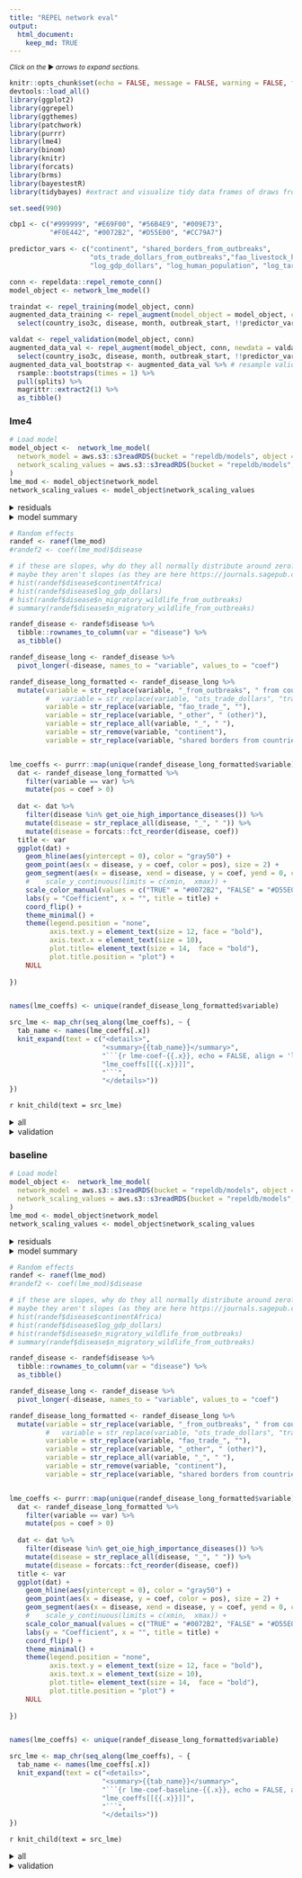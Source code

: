 ```yaml
---
title: "REPEL network eval"
output: 
  html_document:
    keep_md: TRUE
---
```


<small>_Click on the_ ▶ _︎arrows to expand sections._</small>


```r

knitr::opts_chunk$set(echo = FALSE, message = FALSE, warning = FALSE, fig.width = 7, fig.height = 5)
devtools::load_all()
library(ggplot2)
library(ggrepel)
library(ggthemes)
library(patchwork)
library(purrr)
library(lme4)
library(binom)
library(knitr)
library(forcats)
library(brms)
library(bayestestR)
library(tidybayes) #extract and visualize tidy data frames of draws from posterior distributions of model variables, fits, and predictions from brms::brm

set.seed(990)

cbp1 <- c("#999999", "#E69F00", "#56B4E9", "#009E73",
          "#F0E442", "#0072B2", "#D55E00", "#CC79A7")

predictor_vars <- c("continent", "shared_borders_from_outbreaks",
                    "ots_trade_dollars_from_outbreaks","fao_livestock_heads_from_outbreaks", "n_migratory_wildlife_from_outbreaks",
                    "log_gdp_dollars", "log_human_population", "log_target_taxa_population", "log_veterinarians")

conn <- repeldata::repel_remote_conn()
model_object <- network_lme_model()

traindat <- repel_training(model_object, conn)
augmented_data_training <- repel_augment(model_object = model_object, conn = conn, newdata = traindat) %>% 
  select(country_iso3c, disease, month, outbreak_start, !!predictor_vars)

valdat <- repel_validation(model_object, conn) 
augmented_data_val <- repel_augment(model_object, conn, newdata = valdat) %>% 
  select(country_iso3c, disease, month, outbreak_start, !!predictor_vars)
augmented_data_val_bootstrap <- augmented_data_val %>% # resample validation
  rsample::bootstraps(times = 1) %>%
  pull(splits) %>%
  magrittr::extract2(1) %>%
  as_tibble()

```

### lme4
```r
# Load model
model_object <-  network_lme_model(
  network_model = aws.s3::s3readRDS(bucket = "repeldb/models", object = "lme_mod_network.rds"),
  network_scaling_values = aws.s3::s3readRDS(bucket = "repeldb/models", object = "network_scaling_values.rds")
)
lme_mod <- model_object$network_model
network_scaling_values <- model_object$network_scaling_values
```


<details>
<summary>residuals</summary>
```r
residuals <- tibble::enframe(resid(lme_mod))

plot(lme_mod, disease ~ resid(.), abline = 0 )

ggplot(residuals, aes(x = value)) + 
  geom_histogram(bins = 100) +
  theme_minimal()
```
</details>

<details>
<summary>model summary</summary>
```r
lm_mod_sum <- summary(lme_mod)
lm_mod_sum

# add up total variance explained by random effects (following example here: https://it.unt.edu/sites/default/files/linearmixedmodels_jds_dec2010.pdf)
lm_mod_vars <- map_dfr(lm_mod_sum$varcor, function(x){
  map_dbl(1:ncol(x), ~x[.,.]) %>%
    tibble::enframe(value = "variance") %>%
    mutate(name = colnames(x)) %>% 
    rename("variable" = name)
}) %>% 
  mutate(variable = str_replace(variable, "_from_outbreaks", " from countries with existing outbreak"),
         #   variable = str_replace(variable, "ots_trade_dollars", "trade value of animal products"),
         variable = str_replace(variable, "fao_trade_", ""),
         variable = str_replace(variable, "_other", " (other)"),
         variable = str_replace_all(variable, "_", " "),
         variable = str_remove(variable, "continent")) %>% 
  arrange(-variance) %>% 
  mutate(variance = signif(variance, 2))


# lm_mod_vars <- bind_rows(lm_mod_vars,
#                          tibble(variable = "residual variance", variance = 100-sum(lm_mod_vars$variance))) %>% 
#   arrange(-variance)
# # ^? variance among slopes, or variance explained in data?

knitr::kable(lm_mod_vars)

```
</details>

```r
# Random effects
randef <- ranef(lme_mod)
#randef2 <- coef(lme_mod)$disease

# if these are slopes, why do they all normally distribute around zero?
# maybe they aren't slopes (as they are here https://journals.sagepub.com/doi/full/10.1177/2515245920960351), because we do not have fixed effects?
# hist(randef$disease$continentAfrica)
# hist(randef$disease$log_gdp_dollars)
# hist(randef$disease$n_migratory_wildlife_from_outbreaks)
# summary(randef$disease$n_migratory_wildlife_from_outbreaks)

randef_disease <- randef$disease %>%
  tibble::rownames_to_column(var = "disease") %>%
  as_tibble() 

randef_disease_long <- randef_disease %>%
  pivot_longer(-disease, names_to = "variable", values_to = "coef") 

randef_disease_long_formatted <- randef_disease_long %>% 
  mutate(variable = str_replace(variable, "_from_outbreaks", " from countries with existing outbreak"),
         #   variable = str_replace(variable, "ots_trade_dollars", "trade value of animal products"),
         variable = str_replace(variable, "fao_trade_", ""),
         variable = str_replace(variable, "_other", " (other)"),
         variable = str_replace_all(variable, "_", " "),
         variable = str_remove(variable, "continent"),
         variable = str_replace(variable, "shared borders from countries with existing outbreak", "shared borders with country with existing outbreak"))


lme_coeffs <- purrr::map(unique(randef_disease_long_formatted$variable), function(var){
  dat <- randef_disease_long_formatted %>%
    filter(variable == var) %>%
    mutate(pos = coef > 0)
  
  dat <- dat %>% 
    filter(disease %in% get_oie_high_importance_diseases()) %>% 
    mutate(disease = str_replace_all(disease, "_", " ")) %>% 
    mutate(disease = forcats::fct_reorder(disease, coef))
  title <- var
  ggplot(dat) +
    geom_hline(aes(yintercept = 0), color = "gray50") +
    geom_point(aes(x = disease, y = coef, color = pos), size = 2) +
    geom_segment(aes(x = disease, xend = disease, y = coef, yend = 0, color = pos)) +
    #    scale_y_continuous(limits = c(xmin,  xmax)) +
    scale_color_manual(values = c("TRUE" = "#0072B2", "FALSE" = "#D55E00")) +
    labs(y = "Coefficient", x = "", title = title) +
    coord_flip() +
    theme_minimal() +
    theme(legend.position = "none", 
          axis.text.y = element_text(size = 12, face = "bold"), 
          axis.text.x = element_text(size = 10), 
          plot.title= element_text(size = 14,  face = "bold"),
          plot.title.position = "plot") +
    NULL
  
})


names(lme_coeffs) <- unique(randef_disease_long_formatted$variable)
```


```r
src_lme <- map_chr(seq_along(lme_coeffs), ~ {
  tab_name <- names(lme_coeffs[.x])
  knit_expand(text = c("<details>",
                       "<summary>{{tab_name}}</summary>",
                       "```{r lme-coef-{{.x}}, echo = FALSE, align = 'left'}", 
                       "lme_coeffs[[{{.x}}]]",
                       "```",
                       "</details>"))
})

```

`r knit_child(text = src_lme)`

<details>
<summary>all</summary>
```r
p1 <- patchwork::wrap_plots(lme_coeffs$Africa, lme_coeffs$Americas, lme_coeffs$Asia, lme_coeffs$Europe, lme_coeffs$Oceania)
ggsave(filename = here::here("inst/reports/network_model_eval_files", "lme_coefs_continents.png"), width = 16, height = 12, dpi = "print")

patchwork::wrap_plots(lme_coeffs$`log gdp dollars`, lme_coeffs$`log human population`, lme_coeffs$`log target taxa population`, lme_coeffs$`log veterinarians`)
ggsave(filename = here::here("inst/reports/network_model_eval_files", "lme_coefs_country_attributes.png"), width = 16, height = 12, dpi = "print")


patchwork::wrap_plots(lme_coeffs$`shared borders with country with existing outbreak`, lme_coeffs$`ots trade dollars from countries with existing outbreak`, lme_coeffs$`fao livestock heads from countries with existing outbreak`, lme_coeffs$`n migratory wildlife from countries with existing outbreak`)
ggsave(filename = here::here("inst/reports/network_model_eval_files", "lme_coefs_connect.png"), width = 16, height = 12, dpi = "print")

```
</details>

<details>
<summary>validation</summary>
```r
# get predicted outbreak start probability by condition - break into groups by forecasted probability
lme_predict <- augmented_data_val_bootstrap %>%
  select(-month, -outbreak_start) %>%
  mutate(outbreak_start_predict_prob = repel_predict(model_object, .)) %>% 
  distinct() %>% # getting unique conditions  (unique combination of values)
  drop_na(outbreak_start_predict_prob) %>% 
  mutate(outbreak_start_predict_prob_grp = cut_number(outbreak_start_predict_prob, n = 30)) %>%
  group_by(outbreak_start_predict_prob_grp) %>%
  mutate(outbreak_start_predict_prob_grp_median = median(outbreak_start_predict_prob)) %>%
  ungroup()

# confirm we get the same prediction when conditions are the same
lme_predict %>%
  group_by_at(vars(-outbreak_start_predict_prob)) %>%
  count() %>%
  ungroup()  %>%
  nrow() %>%
  assertthat::are_equal(. , nrow(lme_predict))

# to get actual probability, bring in data from full dataset that applies to the given conditions
lme_predict_full <- augmented_data_training %>%
  bind_rows(augmented_data_val) %>%
  right_join(lme_predict) %>% # joins by condition - gets every actual instance of this condition from which to calculate actual probability
  drop_na()  # dont include unknowns

# overall forecast vs actual by binom group
lme_binoms <- lme_predict_full %>% 
  group_by(outbreak_start_predict_prob_grp) %>%
  group_split() %>%
  purrr::map_dfr(., function(tw){
    binom <-  binom.confint(x = sum(tw$outbreak_start), n=nrow(tw), methods = "wilson")
    tw %>%
      distinct(outbreak_start_predict_prob_grp, outbreak_start_predict_prob_grp_median) %>%
      mutate(outbreak_start_actual_prob = binom$mean, outbreak_start_actual_low = binom$lower, outbreak_start_actual_upper = binom$upper)})

options(scipen = 999)
ggplot(lme_binoms, aes(y = outbreak_start_predict_prob_grp_median, x  = outbreak_start_actual_prob)) +
  geom_abline(color = "gray50") +
  geom_errorbar(aes(xmin = outbreak_start_actual_low, xmax = outbreak_start_actual_upper)) +
  geom_point(pch = 21,fill = "white") +
  scale_x_continuous(limits = c(0, max(lme_binoms$outbreak_start_actual_upper))) +
  scale_y_continuous(limits = c(0, max(lme_binoms$outbreak_start_actual_upper))) +
  labs(y = "Forecasted probability", x = "Actual probabilty",
       caption = paste("Forecasted probilities are binned into", n_distinct(lme_binoms$outbreak_start_predict_prob_grp_median), "groups by distribution density.\nActual probabilities are binomial probabilities and confidence intervals for actual outbreaks occurring within the forecasted interval")) +
  theme_minimal() +
  theme(legend.position = "none",
        axis.text = element_text(size = 12),
        title = element_text(size = 12),
        plot.title.position = "plot",
        plot.caption = element_text(hjust = 0)) +
  NULL
########################
# overall forecast vs actual by disease

lme_predict <- augmented_data_val_bootstrap %>%
  select(-month, -outbreak_start) %>%
  filter(disease %in% get_oie_high_importance_diseases()) %>% 
  mutate(outbreak_start_predict_prob = repel_predict(model_object, .)) %>% 
  distinct() %>% # getting unique conditions  (unique combination of values)
  drop_na(outbreak_start_predict_prob) %>% 
  group_by(disease) %>%
  mutate(outbreak_start_predict_prob_disease_median = median(outbreak_start_predict_prob)) %>%
  ungroup()

# to get actual probability, bring in data from full dataset that applies to the given conditions
lme_predict_full <- augmented_data_training %>%
  bind_rows(augmented_data_val) %>%
  filter(disease %in% get_oie_high_importance_diseases()) %>% 
  right_join(lme_predict) %>% # joins by condition - gets every actual instance of this condition from which to calculate actual probability
  drop_na()  # dont include unknowns

# overall forecast vs actual by binom group
lme_binoms <- lme_predict_full %>% 
  group_by(disease) %>%
  group_split() %>%
  purrr::map_dfr(., function(tw){
    binom <-  binom.confint(x = sum(tw$outbreak_start), n=nrow(tw), methods = "wilson")
    tw %>%
      distinct(disease, outbreak_start_predict_prob_disease_median) %>%
      mutate(outbreak_start_actual_prob = binom$mean, outbreak_start_actual_low = binom$lower, outbreak_start_actual_upper = binom$upper)}) %>% 
  mutate(grp = outbreak_start_predict_prob_disease_median < median(outbreak_start_predict_prob_disease_median)) %>% # split into two for visualization purposes
  mutate(grp = ifelse(grp, 1, 2)) %>% 
  mutate(disease = str_replace_all(disease, "_", " ")) 

options(scipen = 999)

disease_plots <- lme_binoms %>% 
  group_split(grp) %>% 
  map(function(x){
    ggplot(x, aes(y = outbreak_start_predict_prob_disease_median, x  = outbreak_start_actual_prob, color = disease)) +
      geom_abline(color = "gray50") +
      geom_errorbar(aes(xmin = outbreak_start_actual_low, xmax = outbreak_start_actual_upper)) +
      geom_point(pch = 21,fill = "white") +
      geom_text_repel(aes(label = disease)) +
      scale_x_continuous(limits = c(0, max(x$outbreak_start_actual_upper))) +
      scale_y_continuous(limits = c(0, max(x$outbreak_start_actual_upper))) +
      scale_color_colorblind()+
      labs(y = "Forecasted probability", x = "Actual probabilty") +
      theme_minimal() +
      theme(legend.position = "none",
            axis.text = element_text(size = 12),
            title = element_text(size = 12),
            plot.title.position = "plot",
            plot.caption = element_text(hjust = 0)) +
      NULL
  })

disease_plots[[1]]
disease_plots[[2]]
```
</details>








### baseline
```r
# Load model
model_object <-  network_lme_model(
  network_model = aws.s3::s3readRDS(bucket = "repeldb/models", object = "lme_mod_network_baseline.rds"),
  network_scaling_values = aws.s3::s3readRDS(bucket = "repeldb/models", object = "network_scaling_values_baseline.rds")
)
lme_mod <- model_object$network_model
network_scaling_values <- model_object$network_scaling_values
```


<details>
<summary>residuals</summary>
```r
residuals <- tibble::enframe(resid(lme_mod))

plot(lme_mod, disease ~ resid(.), abline = 0 )

ggplot(residuals, aes(x = value)) + 
  geom_histogram(bins = 100) +
  theme_minimal()
```
</details>

<details>
<summary>model summary</summary>
```r
lm_mod_sum <- summary(lme_mod)
lm_mod_sum

# add up total variance explained by random effects (following example here: https://it.unt.edu/sites/default/files/linearmixedmodels_jds_dec2010.pdf)
lm_mod_vars <- map_dfr(lm_mod_sum$varcor, function(x){
  map_dbl(1:ncol(x), ~x[.,.]) %>%
    tibble::enframe(value = "variance") %>%
    mutate(name = colnames(x)) %>% 
    rename("variable" = name)
}) %>% 
  mutate(variable = str_replace(variable, "_from_outbreaks", " from countries with existing outbreak"),
         #   variable = str_replace(variable, "ots_trade_dollars", "trade value of animal products"),
         variable = str_replace(variable, "fao_trade_", ""),
         variable = str_replace(variable, "_other", " (other)"),
         variable = str_replace_all(variable, "_", " "),
         variable = str_remove(variable, "continent")) %>% 
  arrange(-variance) %>% 
  mutate(variance = signif(variance, 2))


# lm_mod_vars <- bind_rows(lm_mod_vars,
#                          tibble(variable = "residual variance", variance = 100-sum(lm_mod_vars$variance))) %>% 
#   arrange(-variance)
# # ^? variance among slopes, or variance explained in data?

knitr::kable(lm_mod_vars)

```
</details>

```r
# Random effects
randef <- ranef(lme_mod)
#randef2 <- coef(lme_mod)$disease

# if these are slopes, why do they all normally distribute around zero?
# maybe they aren't slopes (as they are here https://journals.sagepub.com/doi/full/10.1177/2515245920960351), because we do not have fixed effects?
# hist(randef$disease$continentAfrica)
# hist(randef$disease$log_gdp_dollars)
# hist(randef$disease$n_migratory_wildlife_from_outbreaks)
# summary(randef$disease$n_migratory_wildlife_from_outbreaks)

randef_disease <- randef$disease %>%
  tibble::rownames_to_column(var = "disease") %>%
  as_tibble() 

randef_disease_long <- randef_disease %>%
  pivot_longer(-disease, names_to = "variable", values_to = "coef") 

randef_disease_long_formatted <- randef_disease_long %>% 
  mutate(variable = str_replace(variable, "_from_outbreaks", " from countries with existing outbreak"),
         #   variable = str_replace(variable, "ots_trade_dollars", "trade value of animal products"),
         variable = str_replace(variable, "fao_trade_", ""),
         variable = str_replace(variable, "_other", " (other)"),
         variable = str_replace_all(variable, "_", " "),
         variable = str_remove(variable, "continent"),
         variable = str_replace(variable, "shared borders from countries with existing outbreak", "shared borders with country with existing outbreak"))


lme_coeffs <- purrr::map(unique(randef_disease_long_formatted$variable), function(var){
  dat <- randef_disease_long_formatted %>%
    filter(variable == var) %>%
    mutate(pos = coef > 0)
  
  dat <- dat %>% 
    filter(disease %in% get_oie_high_importance_diseases()) %>% 
    mutate(disease = str_replace_all(disease, "_", " ")) %>% 
    mutate(disease = forcats::fct_reorder(disease, coef))
  title <- var
  ggplot(dat) +
    geom_hline(aes(yintercept = 0), color = "gray50") +
    geom_point(aes(x = disease, y = coef, color = pos), size = 2) +
    geom_segment(aes(x = disease, xend = disease, y = coef, yend = 0, color = pos)) +
    #    scale_y_continuous(limits = c(xmin,  xmax)) +
    scale_color_manual(values = c("TRUE" = "#0072B2", "FALSE" = "#D55E00")) +
    labs(y = "Coefficient", x = "", title = title) +
    coord_flip() +
    theme_minimal() +
    theme(legend.position = "none", 
          axis.text.y = element_text(size = 12, face = "bold"), 
          axis.text.x = element_text(size = 10), 
          plot.title= element_text(size = 14,  face = "bold"),
          plot.title.position = "plot") +
    NULL
  
})


names(lme_coeffs) <- unique(randef_disease_long_formatted$variable)
```


```r
src_lme <- map_chr(seq_along(lme_coeffs), ~ {
  tab_name <- names(lme_coeffs[.x])
  knit_expand(text = c("<details>",
                       "<summary>{{tab_name}}</summary>",
                       "```{r lme-coef-baseline-{{.x}}, echo = FALSE, align = 'left'}", 
                       "lme_coeffs[[{{.x}}]]",
                       "```",
                       "</details>"))
})

```

`r knit_child(text = src_lme)`

<details>
<summary>all</summary>
```r
p1 <- patchwork::wrap_plots(lme_coeffs$Africa, lme_coeffs$Americas, lme_coeffs$Asia, lme_coeffs$Europe, lme_coeffs$Oceania)
ggsave(filename = here::here("inst/reports/network_model_eval_files", "lme_coefs_continents_baseline.png"), width = 16, height = 12, dpi = "print")

patchwork::wrap_plots(lme_coeffs$`log gdp dollars`, lme_coeffs$`log human population`, lme_coeffs$`log target taxa population`, lme_coeffs$`log veterinarians`, lme_coeffs$`shared borders with country with existing outbreak`)
ggsave(filename = here::here("inst/reports/network_model_eval_files", "lme_coefs_country_attributes_baseline.png"), width = 16, height = 12, dpi = "print")

```
</details>

<details>
<summary>validation</summary>
```r
# get predicted outbreak start probability by condition - break into groups by forecasted probability
lme_predict <- augmented_data_val_bootstrap %>%
  select(-month, -outbreak_start) %>%
  mutate(outbreak_start_predict_prob = repel_predict(model_object, .)) %>% 
  distinct() %>% # getting unique conditions  (unique combination of values)
  drop_na(outbreak_start_predict_prob) %>% 
  mutate(outbreak_start_predict_prob_grp = cut_number(outbreak_start_predict_prob, n = 30)) %>%
  group_by(outbreak_start_predict_prob_grp) %>%
  mutate(outbreak_start_predict_prob_grp_median = median(outbreak_start_predict_prob)) %>%
  ungroup()

# confirm we get the same prediction when conditions are the same
lme_predict %>%
  group_by_at(vars(-outbreak_start_predict_prob)) %>%
  count() %>%
  ungroup()  %>%
  nrow() %>%
  assertthat::are_equal(. , nrow(lme_predict))

# to get actual probability, bring in data from full dataset that applies to the given conditions
lme_predict_full <- augmented_data_training %>%
  bind_rows(augmented_data_val) %>%
  right_join(lme_predict) %>% # joins by condition - gets every actual instance of this condition from which to calculate actual probability
  drop_na()  # dont include unknowns

# overall forecast vs actual by binom group
lme_binoms <- lme_predict_full %>% 
  group_by(outbreak_start_predict_prob_grp) %>%
  group_split() %>%
  purrr::map_dfr(., function(tw){
    binom <-  binom.confint(x = sum(tw$outbreak_start), n=nrow(tw), methods = "wilson")
    tw %>%
      distinct(outbreak_start_predict_prob_grp, outbreak_start_predict_prob_grp_median) %>%
      mutate(outbreak_start_actual_prob = binom$mean, outbreak_start_actual_low = binom$lower, outbreak_start_actual_upper = binom$upper)})

options(scipen = 999)
ggplot(lme_binoms, aes(y = outbreak_start_predict_prob_grp_median, x  = outbreak_start_actual_prob)) +
  geom_abline(color = "gray50") +
  geom_errorbar(aes(xmin = outbreak_start_actual_low, xmax = outbreak_start_actual_upper)) +
  geom_point(pch = 21,fill = "white") +
  scale_x_continuous(limits = c(0, max(lme_binoms$outbreak_start_actual_upper))) +
  scale_y_continuous(limits = c(0, max(lme_binoms$outbreak_start_actual_upper))) +
  labs(y = "Forecasted probability", x = "Actual probabilty",
       caption = paste("Forecasted probilities are binned into", n_distinct(lme_binoms$outbreak_start_predict_prob_grp_median), "groups by distribution density.\nActual probabilities are binomial probabilities and confidence intervals for actual outbreaks occurring within the forecasted interval")) +
  theme_minimal() +
  theme(legend.position = "none",
        axis.text = element_text(size = 12),
        title = element_text(size = 12),
        plot.title.position = "plot",
        plot.caption = element_text(hjust = 0)) +
  NULL
########################
# overall forecast vs actual by disease

lme_predict <- augmented_data_val_bootstrap %>%
  select(-month, -outbreak_start) %>%
  filter(disease %in% get_oie_high_importance_diseases()) %>% 
  mutate(outbreak_start_predict_prob = repel_predict(model_object, .)) %>% 
  distinct() %>% # getting unique conditions  (unique combination of values)
  drop_na(outbreak_start_predict_prob) %>% 
  group_by(disease) %>%
  mutate(outbreak_start_predict_prob_disease_median = median(outbreak_start_predict_prob)) %>%
  ungroup()

# to get actual probability, bring in data from full dataset that applies to the given conditions
lme_predict_full <- augmented_data_training %>%
  bind_rows(augmented_data_val) %>%
  filter(disease %in% get_oie_high_importance_diseases()) %>% 
  right_join(lme_predict) %>% # joins by condition - gets every actual instance of this condition from which to calculate actual probability
  drop_na()  # dont include unknowns

# overall forecast vs actual by binom group
lme_binoms <- lme_predict_full %>% 
  group_by(disease) %>%
  group_split() %>%
  purrr::map_dfr(., function(tw){
    binom <-  binom.confint(x = sum(tw$outbreak_start), n=nrow(tw), methods = "wilson")
    tw %>%
      distinct(disease, outbreak_start_predict_prob_disease_median) %>%
      mutate(outbreak_start_actual_prob = binom$mean, outbreak_start_actual_low = binom$lower, outbreak_start_actual_upper = binom$upper)}) %>% 
  mutate(grp = outbreak_start_predict_prob_disease_median < median(outbreak_start_predict_prob_disease_median)) %>% # split into two for visualization purposes
  mutate(grp = ifelse(grp, 1, 2)) %>% 
  mutate(disease = str_replace_all(disease, "_", " ")) 

options(scipen = 999)

disease_plots <- lme_binoms %>% 
  group_split(grp) %>% 
  map(function(x){
    ggplot(x, aes(y = outbreak_start_predict_prob_disease_median, x  = outbreak_start_actual_prob, color = disease)) +
      geom_abline(color = "gray50") +
      geom_errorbar(aes(xmin = outbreak_start_actual_low, xmax = outbreak_start_actual_upper)) +
      geom_point(pch = 21,fill = "white") +
      geom_text_repel(aes(label = disease)) +
      scale_x_continuous(limits = c(0, max(x$outbreak_start_actual_upper))) +
      scale_y_continuous(limits = c(0, max(x$outbreak_start_actual_upper))) +
      scale_color_colorblind()+
      labs(y = "Forecasted probability", x = "Actual probabilty") +
      theme_minimal() +
      theme(legend.position = "none",
            axis.text = element_text(size = 12),
            title = element_text(size = 12),
            plot.title.position = "plot",
            plot.caption = element_text(hjust = 0)) +
      NULL
  })

disease_plots[[1]]
disease_plots[[2]]
```
</details>


